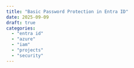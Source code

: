 ```yaml
---
title: "Basic Password Protection in Entra ID"
date: 2025-09-09
draft: true
categories: 
  - "entra id"
  - "azure"
  - "iam"
  - "projects"
  - "security"
---
```


